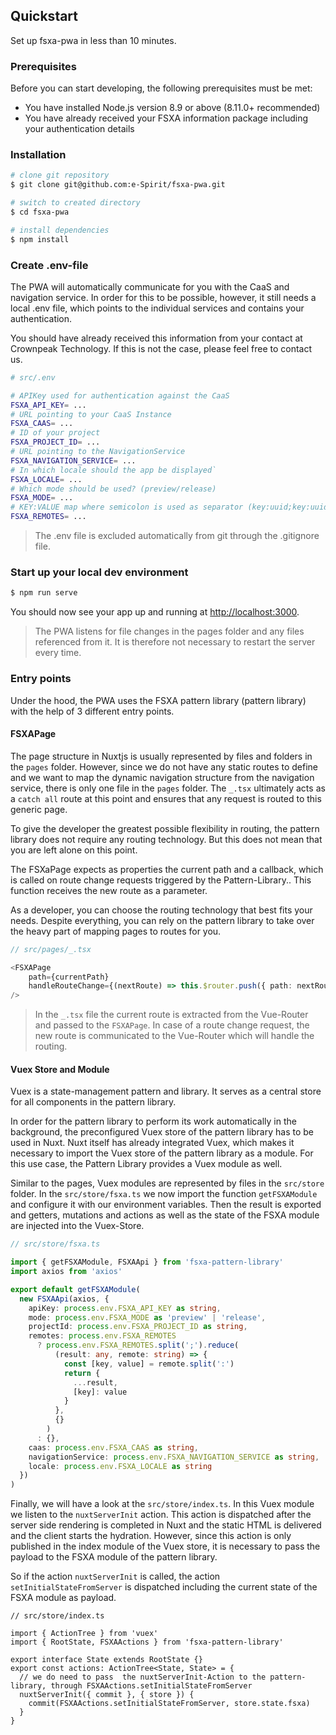 
<Meta title="Getting Started" subtitle="This guide will help you getting started with fsxa-pwa." />

## Quickstart

Set up fsxa-pwa in less than 10 minutes.

### Prerequisites
Before you can start developing, the following prerequisites must be met:

- You have installed Node.js version 8.9 or above (8.11.0+ recommended)
- You have already received your FSXA information package including your authentication details

### Installation

```bash
# clone git repository
$ git clone git@github.com:e-Spirit/fsxa-pwa.git

# switch to created directory
$ cd fsxa-pwa

# install dependencies
$ npm install
```

### Create .env-file

The PWA will automatically communicate for you with the CaaS and navigation service. In order for this to be possible, however, it still needs a local .env file, which points to the individual services and contains your authentication.

You should have already received this information from your contact at Crownpeak Technology. If this is not the case, please feel free to contact us.

```bash
# src/.env

# APIKey used for authentication against the CaaS
FSXA_API_KEY= ...
# URL pointing to your CaaS Instance
FSXA_CAAS= ...
# ID of your project
FSXA_PROJECT_ID= ...
# URL pointing to the NavigationService
FSXA_NAVIGATION_SERVICE= ...
# In which locale should the app be displayed`
FSXA_LOCALE= ...
# Which mode should be used? (preview/release)
FSXA_MODE= ...
# KEY:VALUE map where semicolon is used as separator (key:uuid;key:uuid)
FSXA_REMOTES= ...
```

> The .env file is excluded automatically from git through the .gitignore file. 

### Start up your local dev environment

```bash
$ npm run serve
```

You should now see your app up and running at <a href="http://localhost:3000" target="_blank">http://localhost:3000</a>.

> The PWA listens for file changes in the pages folder and any files referenced from it. It is therefore not necessary to restart the server every time.

### Entry points

Under the hood, the PWA uses the FSXA pattern library (pattern library) with the help of 3 different entry points.

#### FSXAPage

The page structure in Nuxtjs is usually represented by files and folders in the `pages` folder. However, since we do not have any static routes to define and we want to map the dynamic navigation structure from the navigation service, there is only one file in the `pages` folder.
The `_.tsx` ultimately acts as a `catch all` route at this point and ensures that any request is routed to this generic page.

To give the developer the greatest possible flexibility in routing, the pattern library does not require any routing technology. But this does not mean that you are left alone on this point.

The FSXaPage expects as properties the current path and a callback, which is called on route change requests triggered by the Pattern-Library.. This function receives the new route as a parameter.

As a developer, you can choose the routing technology that best fits your needs. Despite everything, you can rely on the pattern library to take over the heavy part of mapping pages to routes for you.

```typescript
// src/pages/_.tsx

<FSXAPage
    path={currentPath}
    handleRouteChange={(nextRoute) => this.$router.push({ path: nextRoute })}
/>
```

> In the `_.tsx` file the current route is extracted from the Vue-Router and passed to the `FSXAPage`. In case of a route change request, the new route is communicated to the Vue-Router which will handle the routing.

#### Vuex Store and Module

Vuex is a state-management pattern and library. It serves as a central store for all components in the pattern library. 

In order for the pattern library to perform its work automatically in the background, the preconfigured Vuex store of the pattern library has to be used in Nuxt. 
Nuxt itself has already integrated Vuex, which makes it necessary to import the Vuex store of the pattern library as a module. For this use case, the Pattern Library provides a Vuex module as well.

Similar to the pages, Vuex modules are represented by files in the `src/store` folder. In the `src/store/fsxa.ts` we now import the function `getFSXAModule` and configure it with our environment variables. 
Then the result is exported and getters, mutations and actions as well as the state of the FSXA module are injected into the Vuex-Store.

```typescript
// src/store/fsxa.ts

import { getFSXAModule, FSXAApi } from 'fsxa-pattern-library'
import axios from 'axios'

export default getFSXAModule(
  new FSXAApi(axios, {
    apiKey: process.env.FSXA_API_KEY as string,
    mode: process.env.FSXA_MODE as 'preview' | 'release',
    projectId: process.env.FSXA_PROJECT_ID as string,
    remotes: process.env.FSXA_REMOTES
      ? process.env.FSXA_REMOTES.split(';').reduce(
          (result: any, remote: string) => {
            const [key, value] = remote.split(':')
            return {
              ...result,
              [key]: value
            }
          },
          {}
        )
      : {},
    caas: process.env.FSXA_CAAS as string,
    navigationService: process.env.FSXA_NAVIGATION_SERVICE as string,
    locale: process.env.FSXA_LOCALE as string
  })
)
```

Finally, we will have a look at the `src/store/index.ts`. In this Vuex module we listen to the `nuxtServerInit` action. This action is dispatched after the server side rendering is completed in Nuxt and the static HTML is delivered and the client starts the hydration.
However, since this action is only published in the index module of the Vuex store, it is necessary to pass the payload to the FSXA module of the pattern library.

So if the action `nuxtServerInit` is called, the action `setInitialStateFromServer` is dispatched including the current state of the FSXA module as payload.

```
// src/store/index.ts

import { ActionTree } from 'vuex'
import { RootState, FSXAActions } from 'fsxa-pattern-library'

export interface State extends RootState {}
export const actions: ActionTree<State, State> = {
  // we do need to pass  the nuxtServerInit-Action to the pattern-library, through FSXAActions.setInitialStateFromServer
  nuxtServerInit({ commit }, { store }) {
    commit(FSXAActions.setInitialStateFromServer, store.state.fsxa)
  }
}
```